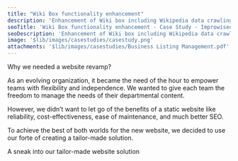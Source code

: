 ```yaml
---
title: "Wiki Box functionality enhancement"
description: 'Enhancement of Wiki box including Wikipedia data crawling for privacy search engine.'
seoTitle: 'Wiki Box functionality enhancement - Case Study - Improwised Technologies Pvt. Ltd.'
seoDescription: 'Enhancement of Wiki box including Wikipedia data crawling for privacy search engine.'
image: '$lib/images/casestudies/casestudy.png'
attachments: '$lib/images/casestudies/Business Listing Management.pdf'
---
```


Why we needed a website revamp? 

As an evolving organization, it became the need of the hour to empower teams with flexibility and independence. We wanted to give each team the freedom to manage the needs of their departmental content. 

However, we didn’t want to let go of the benefits of a static website like reliability, cost-effectiveness, ease of maintenance, and much better SEO. 

To achieve the best of both worlds for the new website, we decided to use our forte of creating a tailor-made solution. 

A sneak into our tailor-made website solution 
